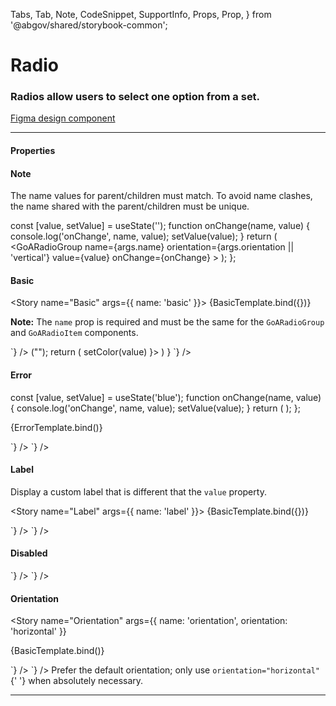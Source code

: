   Tabs,
  Tab,
  Note,
  CodeSnippet,
  SupportInfo,
  Props,
  Prop,
} from '@abgov/shared/storybook-common';

<Meta title="Components/Radio" />

# Radio

### Radios allow users to select one option from a set.

[Figma design component](https://www.figma.com/file/3pb2IK8s2QUqWieH79KdN7/%E2%9D%96-Components-%7C-DDI?node-id=7038%3A246448)

---

#### Properties

<Props showTabs={true}>
  <Prop
    name="name"
    type="string"
    required="true"
    description="Must match the name assigned to the children"
  />
  <Prop name="value" type="string" description="Value binding" />
  <Prop
    name="orientation"
    type="horizontal | vertical"
    defaultValue="vertical"
    description="Orientation of the radio items"
  />
  <Prop
    name="error"
    type="boolean"
    defaultValue="false"
    description="Set the component to an error state"
/>
<Prop
  name="disabled"
  type="boolean"
  defaultValue="false"
  description="Set the component to disabled"
/>

  <Prop
    name="_change"
    lang="angular"
    type="CustomEvent<{detail: {name: string, value: string}}>"
    description="onChange event"
  />

  <Prop
    name="onChange"
    lang="react"
    type="(name: string, value: string) => void"
    description="onChange event"
  />
</Props>

#### Note
<Story name="Information">
  <GoACallout type="information">
    The name values for parent/children must match. To avoid name clashes, the name shared with the parent/children must be unique.
  </GoACallout>
</Story>

  const [value, setValue] = useState('');
  function onChange(name, value) {
    console.log('onChange', name, value);
    setValue(value);
  }
  return (
    <GoARadioGroup
      name={args.name}
      orientation={args.orientation || 'vertical'}
      value={value}
      onChange={onChange}
    >
      <GoARadioItem name={args.name} label="Red" value="red" />
      <GoARadioItem name={args.name} label="Blue" value="blue" />
      <GoARadioItem name={args.name} label="Orange" value="orange" />
    </GoARadioGroup>
  );
};

#### Basic

<Story name="Basic" args={{ name: 'basic' }}>
  {BasicTemplate.bind({})}
</Story>

**Note:** The `name` prop is required and must be the same for the `GoARadioGroup` and `GoARadioItem` components.

<Tabs>
  <Tab label="Web Component" hidden={true}>
    <CodeSnippet
      lang="html"
      code={`
      <goa-radio-group id="my-color" name="color" value="orange">
        <goa-radio-item name="color" value="red" />
        <goa-radio-item name="color" value="blue" />
        <goa-radio-item name="color" value="orange" />
      </goa-radio-group>
    `}
    />
    <CodeSnippet
      lang="js"
      code={`
      const el = document.findById("my-color");
      el.addEventListener("_change", (e) => {
        console.log(e.detail.name, e.detail.value);
      });
    `}
    />
  </Tab>
  <Tab label="Angular">
    <CodeSnippet
      lang="html"
      code={`
      <goa-radio-group name="color" goaValue ([ngModel]="color")>
        <goa-radio-item name="color" value="red"></goa-radio-item>
        <goa-radio-item name="color" value="blue"></goa-radio-item>
        <goa-radio-item name="color" value="orange"></goa-radio-item>
      </goa-radio-group>
    `}
    />
    <CodeSnippet
      lang="ts"
      code={`
      export class MyComponent {
        color = "";
      }
    `}
    />
  </Tab>
  <Tab label="React">
    <CodeSnippet
      lang="tsx"
      code={`
        const [color, setColor] = useState<string>("");
        return (
          <GoARadioGroup name="color" value={color} onChange={(_name, value) => setColor(value) }>
            <GoARadioItem name="color" value="red" />
            <GoARadioItem name="color" value="blue" />
            <GoARadioItem name="color" value="orange"/>
          </GoARadioGroup>
        )
      }
    `}
    />
  </Tab>
</Tabs>

#### Error

  const [value, setValue] = useState('blue');
  function onChange(name, value) {
    console.log('onChange', name, value);
    setValue(value);
  }
  return (
    <GoARadioGroup name="error" value={value} onChange={onChange} error={true}>
      <GoARadioItem name="error" label="Red" value="red" />
      <GoARadioItem name="error" label="Blue" value="blue" />
      <GoARadioItem name="error" label="Orange" value="orange" />
    </GoARadioGroup>
  );
};

<Story name="Error">{ErrorTemplate.bind()}</Story>

<Tabs>
  <Tab label="Web Component" hidden={true}>
    <CodeSnippet
      lang="html"
      code={`
      <goa-radio-group name="color" value="orange" error>
        <goa-radio-item name="color" value="red" />
        <goa-radio-item name="color" value="blue" />
        <goa-radio-item name="color" value="orange" />
      </goa-radio-group>
    `}
    />
  </Tab>
  <Tab label="Angular">
    <CodeSnippet
      lang="html"
      code={`
      <goa-radio-group name="color" value="orange" error>
        <goa-radio-item name="color" value="red"></goa-radio-item>
        <goa-radio-item name="color" value="blue"></goa-radio-item>
        <goa-radio-item name="color" value="orange"></goa-radio-item>
      </goa-radio-group>
    `}
    />
  </Tab>
  <Tab label="React">
    <CodeSnippet
      lang="tsx"
      code={`
      <GoARadioGroup name="color" value="orange" error={true}>
        <GoARadioItem name="color" value="red" />
        <GoARadioItem name="color" value="blue" />
        <GoARadioItem name="color" value="orange"/>
      </GoARadioGroup>
    `}
    />
  </Tab>
</Tabs>

#### Label

Display a custom label that is different that the `value` property.

<Story name="Label" args={{ name: 'label' }}>
  {BasicTemplate.bind({})}
</Story>

<Tabs>
  <Tab label="Web Component" hidden={true}>
    <CodeSnippet
      lang="html"
      code={`
      <goa-radio-group name="color" value="orange">
        <goa-radio-item name="color" label="Red" value="red" />
        <goa-radio-item name="color" label="Blue" value="blue" />
        <goa-radio-item name="color" label="Orange" value="orange" />
      </goa-radio-group>
    `}
    />
  </Tab>
  <Tab label="Angular">
    <CodeSnippet
      lang="html"
      code={`
      <goa-radio-group name="color" value="orange">
        <goa-radio-item name="color" label="Red" value="red"></goa-radio-item>
        <goa-radio-item name="color" label="Blue" value="blue"></goa-radio-item>
        <goa-radio-item name="color" label="Orange" value="orange"></goa-radio-item>
      </goa-radio-group>
    `}
    />
  </Tab>
  <Tab label="React">
    <CodeSnippet
      lang="tsx"
      code={`
      <GoARadioGroup name="color" value="orange" onChange={noop}>
        <GoARadioItem name="color" label="Red" value="red" />
        <GoARadioItem name="color" label="Blue" value="blue" />
        <GoARadioItem name="color" label="Orange" value="orange"/>
      </GoARadioGroup>
    `}
    />
  </Tab>
</Tabs>

#### Disabled

<Story name="Disabled">
  <GoARadioGroup name="disabled" value="orange" disabled={true}>
    <GoARadioItem name="disabled" value="red" />
    <GoARadioItem name="disabled" value="blue" />
    <GoARadioItem name="disabled" value="orange" />
  </GoARadioGroup>
</Story>

<Tabs>
  <Tab label="Web Component" hidden={true}>
    <CodeSnippet
      lang="html"
      code={`
      <goa-radio-group name="color" value="orange" disabled>
        <goa-radio-item name="color" value="red" />
        <goa-radio-item name="color" value="blue" />
        <goa-radio-item name="color" value="orange" />
      </goa-radio-group>
    `}
    />
  </Tab>
  <Tab label="Angular">
    <CodeSnippet
      lang="html"
      code={`
      <goa-radio-group name="color" value="orange" disabled>
        <goa-radio-item name="color" value="red"></goa-radio-item>
        <goa-radio-item name="color" value="blue"></goa-radio-item>
        <goa-radio-item name="color" value="orange"></goa-radio-item>
      </goa-radio-group>
    `}
    />
  </Tab>
  <Tab label="React">
    <CodeSnippet
      lang="tsx"
      code={`
      <GoARadioGroup name="color" value="orange" onChange={noop} disabled={true}>
        <GoARadioItem name="color" value="red" />
        <GoARadioItem name="color" value="blue" />
        <GoARadioItem name="color" value="orange"/>
      </GoARadioGroup>
    `}
    />
  </Tab>
</Tabs>

#### Orientation

<Story
  name="Orientation"
  args={{ name: 'orientation', orientation: 'horizontal' }}
>
  {BasicTemplate.bind()}
</Story>

<Tabs>
  <Tab label="Web Component" hidden={true}>
    <CodeSnippet
      lang="html"
      code={`
      <goa-radio-group name="color" value="orange" orientation="horizontal">
        <goa-radio-item name="color" value="red" />
        <goa-radio-item name="color" value="blue" />
        <goa-radio-item name="color" value="orange" />
      </goa-radio-group>
    `}
    />
  </Tab>
  <Tab label="Angular">
    <CodeSnippet
      lang="html"
      code={`
      <goa-radio-group name="color" value="orange" orientation="horizontal">
        <goa-radio-item name="color" value="red"></goa-radio-item>
        <goa-radio-item name="color" value="blue"></goa-radio-item>
        <goa-radio-item name="color" value="orange"></goa-radio-item>
      </goa-radio-group>
    `}
    />
  </Tab>
  <Tab label="React">
    <CodeSnippet
      lang="tsx"
      code={`
      <GoARadioGroup name="color" value="orange" onChange={noop} orientation="horizontal">
        <GoARadioItem name="color" value="red" />
        <GoARadioItem name="color" value="blue" />
        <GoARadioItem name="color" value="orange"/>
      </GoARadioGroup>
    `}
    />
  </Tab>
</Tabs>

<Note type="best-practices">
  Prefer the default orientation; only use <code>orientation="horizontal"</code>{' '}
  when absolutely necessary.
</Note>

---

<SupportInfo />
